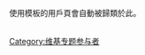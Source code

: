 使用模板{{t1|User Wikiproject Tennis}}的用戶頁會自動被歸類於此。
{{userbox
| border-c = #0000FF
| id       = [[Image:Tennis_icon.png|Image:Tennis icon.png]]
| id-c     = white
| info     = 這個用戶是[[維基百科:網球專題|網球專題]]的參與者
| info-c   = #03C03C
| nocat = {}
}}<br /><br />

[[Category:维基专题参与者|Category:维基专题参与者]]